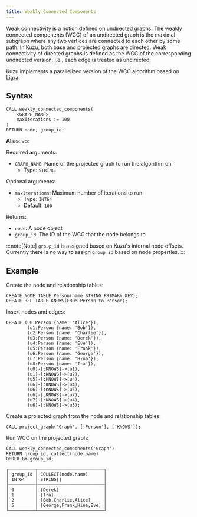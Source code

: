 ```yaml
---
title: Weakly Connected Components
---
```


Weak connectivity is a notion defined on undirected graphs. The weakly connected components (WCC) of an
undirected graph is the maximal subgraph where any two vertices are connected to each other by some
path. In Kuzu, both base and projected graphs are directed. Weak connectivity of directed graphs is
defined as the WCC of the corresponding undirected version, i.e., each edge is treated as undirected.

Kuzu implements a parallelized version of the WCC algorithm based on [Ligra](https://jshun.github.io/ligra/docs/examples.html).

## Syntax

```cypher
CALL weakly_connected_components(
    <GRAPH_NAME>,
    maxIterations := 100
)
RETURN node, group_id;
```

**Alias**: `wcc`

Required arguments:

- `GRAPH_NAME`: Name of the projected graph to run the algorithm on
    - Type: `STRING`

Optional arguments:

- `maxIterations`: Maximum number of iterations to run
    - Type: `INT64`
    - Default: `100`

Returns:

- `node`: A node object
- `group_id`: The ID of the WCC that the node belongs to

:::note[Note]
`group_id` is assigned based on Kuzu's internal node offsets. Currently there is no way to assign `group_id` based on node properties.
:::

## Example

Create the node and relationship tables:
```cypher
CREATE NODE TABLE Person(name STRING PRIMARY KEY);
CREATE REL TABLE KNOWS(FROM Person to Person);
```
Insert nodes and edges:
```cypher
CREATE (u0:Person {name: 'Alice'}),
        (u1:Person {name: 'Bob'}),
        (u2:Person {name: 'Charlie'}),
        (u3:Person {name: 'Derek'}),
        (u4:Person {name: 'Eve'}),
        (u5:Person {name: 'Frank'}),
        (u6:Person {name: 'George'}),
        (u7:Person {name: 'Hina'}),
        (u8:Person {name: 'Ira'}),
        (u0)-[:KNOWS]->(u1),
        (u1)-[:KNOWS]->(u2),
        (u5)-[:KNOWS]->(u4),
        (u6)-[:KNOWS]->(u4),
        (u6)-[:KNOWS]->(u5),
        (u6)-[:KNOWS]->(u7),
        (u7)-[:KNOWS]->(u4),
        (u6)-[:KNOWS]->(u5);
```
Create a projected graph from the node and relationship tables:
```cypher
CALL project_graph('Graph', ['Person'], ['KNOWS']);
```
Run WCC on the projected graph:
```cypher
CALL weakly_connected_components('Graph')
RETURN group_id, collect(node.name)
ORDER BY group_id;
```
```table
┌──────────┬─────────────────────────┐
│ group_id │ COLLECT(node.name)      │
│ INT64    │ STRING[]                │
├──────────┼─────────────────────────┤
│ 0        │ [Derek]                 │
│ 1        │ [Ira]                   │
│ 2        │ [Bob,Charlie,Alice]     │
│ 5        │ [George,Frank,Hina,Eve] │
└──────────┴─────────────────────────┘
```
